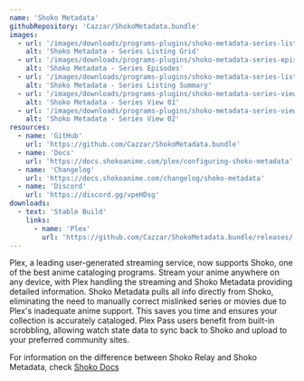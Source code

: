 ```yaml
---
name: 'Shoko Metadata'
githubRepository: 'Cazzar/ShokoMetadata.bundle'
images:
  - url: '/images/downloads/programs-plugins/shoko-metadata-series-listing-grid.jpg'
    alt: 'Shoko Metadata - Series Listing Grid'
  - url: '/images/downloads/programs-plugins/shoko-metadata-series-episodes.jpg'
    alt: 'Shoko Metadata - Series Episodes'
  - url: '/images/downloads/programs-plugins/shoko-metadata-series-listing-summary.jpg'
    alt: 'Shoko Metadata - Series Listing Summary'
  - url: '/images/downloads/programs-plugins/shoko-metadata-series-view-01.jpg'
    alt: 'Shoko Metadata - Series View 01'
  - url: '/images/downloads/programs-plugins/shoko-metadata-series-view-02.jpg'
    alt: 'Shoko Metadata - Series View 02'
resources:
  - name: 'GitHub'
    url: 'https://github.com/Cazzar/ShokoMetadata.bundle'
  - name: 'Docs'
    url: 'https://docs.shokoanime.com/plex/configuring-shoko-metadata'
  - name: 'Changelog'
    url: 'https://docs.shokoanime.com/changelog/shoko-metadata'
  - name: 'Discord'
    url: 'https://discord.gg/vpeHDsg'
downloads:
  - text: 'Stable Build'
    links:
      - name: 'Plex'
        url: 'https://github.com/Cazzar/ShokoMetadata.bundle/releases/'
---
```


Plex, a leading user-generated streaming service, now supports Shoko, one of the best anime cataloging programs. Stream
your anime anywhere on any device, with Plex handling the streaming and Shoko Metadata providing detailed information.
Shoko Metadata pulls all info directly from Shoko, eliminating the need to manually correct mislinked series or movies
due to Plex's inadequate anime support. This saves you time and ensures your collection is accurately cataloged. Plex
Pass users benefit from built-in scrobbling, allowing watch state data to sync back to Shoko and upload to your
preferred community sites.

For information on the difference between Shoko Relay and Shoko Metadata,
check [Shoko Docs](https://docs.shokoanime.com/plex/installing-agents-scanners)
